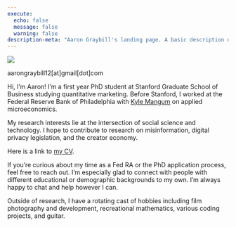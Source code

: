 ```yaml
---
execute:
  echo: false
  message: false
  warning: false
description-meta: "Aaron Graybill's landing page. A basic description of his professional experience at the Federal Reserve Bank of Philadelphia and his PhD in quantitative marketing at Stanford Graduate School of Business. It also discusses his research interest in digital markets and platform design."
---
```

:::: {layout="[[50,-2,50]]" layout-valign="center"}

::: {.intro-card}
![](assets/me.jpg){fig-alt="A Photo of Aaron Graybill"}
<a href="https://www.linkedin.com/in/aaron-graybill-194019180/" class="fa fa-linkedin"></a>
<a href="https://github.com/aarongraybill" class="fa fa-github"></a>

aarongraybill12[at]gmail[dot]com
:::

::: {intro-text}
Hi, I'm Aaron! I'm a first year PhD student at Stanford Graduate School of Business studying quantitative marketing. Before Stanford, I worked at the Federal Reserve
Bank of Philadelphia with [Kyle Mangum](https://www.philadelphiafed.org/our-people/kyle-mangum) on applied microeconomics.

My research interests lie at the intersection of social science and technology. I hope to contribute to research on misinformation, digital privacy legislation, and the creator economy.

Here is a link to [my CV](cv).

If you're curious about my time as a Fed RA or the PhD application process, feel
free to reach out. I'm especially glad to connect with people with different educational
or demographic backgrounds to my own. I'm always happy to chat and help however I can.

Outside of research, I have a rotating cast of hobbies including film photography
and development, recreational mathematics, various coding projects, and guitar.
:::

::::